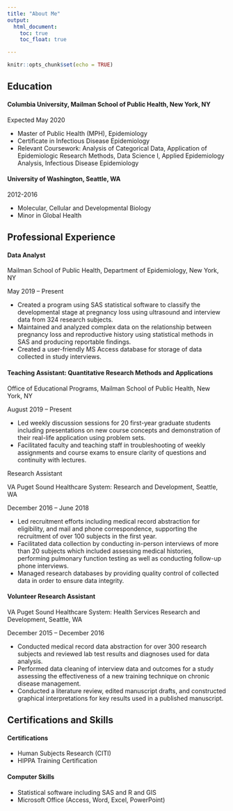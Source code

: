 ```yaml
---
title: "About Me"
output: 
  html_document:
    toc: true
    toc_float: true

---
```


```r
knitr::opts_chunk$set(echo = TRUE)
```


## Education


#### Columbia University, Mailman School of Public Health, New York, NY
Expected May 2020

* Master of Public Health (MPH), Epidemiology
* Certificate in Infectious Disease Epidemiology
* Relevant Coursework: Analysis of Categorical Data, Application of Epidemiologic Research Methods, Data Science I, Applied Epidemiology Analysis, Infectious Disease Epidemiology


#### University of Washington, Seattle, WA
2012-2016

* Molecular, Cellular and Developmental Biology 
* Minor in Global Health


## Professional Experience

#### Data Analyst

Mailman School of Public Health, Department of Epidemiology, New York, NY 

May 2019 – Present 

* Created a program using SAS statistical software to classify the developmental stage at pregnancy loss using ultrasound and interview data from 324 research subjects.
* Maintained and analyzed complex data on the relationship between pregnancy loss and reproductive history using statistical methods in SAS and producing reportable findings.
* Created a user-friendly MS Access database for storage of data collected in study interviews. 

#### Teaching Assistant: Quantitative Research Methods and Applications  	           

Office of Educational Programs, Mailman School of Public Health, New York, NY

August 2019 – Present               

* Led weekly discussion sessions for 20 first-year graduate students including presentations on new course concepts and demonstration of their real-life application using problem sets.
* Facilitated faculty and teaching staff in troubleshooting of weekly assignments and course exams to ensure clarity of questions and continuity with lectures.


Research Assistant		                                    

VA Puget Sound Healthcare System: Research and Development, Seattle, WA

December 2016 – June 2018

* Led recruitment efforts including medical record abstraction for eligibility, and mail and phone correspondence, supporting the recruitment of over 100 subjects in the first year. 
* Facilitated data collection by conducting in-person interviews of more than 20 subjects which included assessing medical histories, performing pulmonary function testing as well as conducting follow-up phone interviews. 
* Managed research databases by providing quality control of collected data in order to ensure data integrity.

#### Volunteer Research Assistant				                  

VA Puget Sound Healthcare System: Health Services Research and Development, Seattle, WA 

December 2015 – December 2016

* Conducted medical record data abstraction for over 300 research subjects and reviewed lab test results and diagnoses used for data analysis. 
* Performed data cleaning of interview data and outcomes for a study assessing the effectiveness of a new training technique on chronic disease management.
* Conducted a literature review, edited manuscript drafts, and constructed graphical interpretations for key results used in a published manuscript. 


## Certifications and Skills

#### Certifications 

* Human Subjects Research (CITI)
* HIPPA Training Certification 

#### Computer Skills

* Statistical software including SAS and R and GIS
* Microsoft Office (Access, Word, Excel, PowerPoint)

